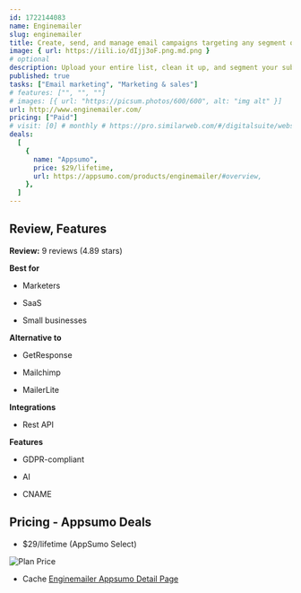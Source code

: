 ```yaml
---
id: 1722144083
name: Enginemailer
slug: enginemailer
title: Create, send, and manage email campaigns targeting any segment of your subscriber base
image: { url: https://iili.io/dIjj3oF.png.md.png }
# optional
description: Upload your entire list, clean it up, and segment your subscribers to target the right audienceAccess all the tools you need—from form builders and AI content to automation and reporting
published: true
tasks: ["Email marketing", "Marketing & sales"]
# features: ["", "", ""]
# images: [{ url: "https://picsum.photos/600/600", alt: "img alt" }]
url: http://www.enginemailer.com/
pricing: ["Paid"]
# visit: [0] # monthly # https://pro.similarweb.com/#/digitalsuite/websiteanalysis/home
deals:
  [
    {
      name: "Appsumo",
      price: $29/lifetime,
      url: https://appsumo.com/products/enginemailer/#overview,
    },
  ]
---
```


## Review, Features

**Review:** 9 reviews (4.89 stars)

**Best for**

- Marketers

- SaaS

- Small businesses

**Alternative to**

- GetResponse

- Mailchimp

- MailerLite

**Integrations**

- Rest API

**Features**

- GDPR-compliant

- AI

- CNAME

## Pricing - Appsumo Deals

- $29/lifetime (AppSumo Select)

<Img src="https://iili.io/dIwYRHu.png" alt="Plan Price" />

- Cache [Enginemailer Appsumo Detail Page](https://iili.io/dIwYXRa.png)